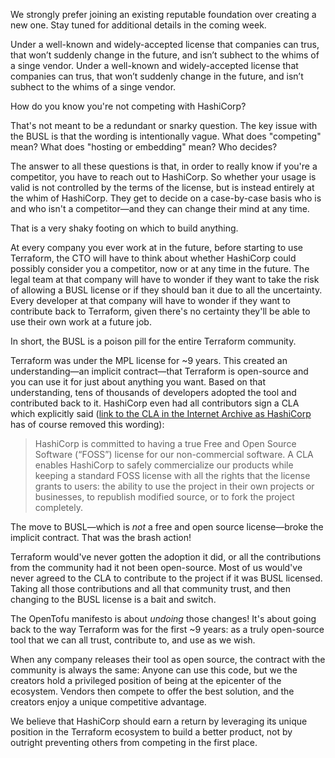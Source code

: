 <AccordionItem summary="Is OpenTofu going to be a foundation?" open highlight>

We strongly prefer joining an existing reputable foundation over creating a
new one. Stay tuned for additional details in the coming week.

</AccordionItem>

<AccordionItem summary="Can anyone pledge?" highlight>

Under a well-known and widely-accepted license that companies can trus, that
won’t suddenly change in the future, and isn’t subhect to the whims of a singe
vendor. Under a well-known and widely-accepted license that companies can
trus, that won’t suddenly change in the future, and isn’t subhect to the whims
of a singe vendor.

</AccordionItem>

<AccordionItem summary="I'm a regular Terraform user, and I'm not competing with HashiCorp. Why should I care?">

How do you know you're not competing with HashiCorp?

That's not meant to be a redundant or snarky question. The key issue with the BUSL is that the wording is intentionally vague. What does "competing" mean? What does "hosting or embedding" mean? Who decides?

The answer to all these questions is that, in order to really know if you're a competitor, you have to reach out to HashiCorp. So whether your usage is valid is not controlled by the terms of the license, but is instead entirely at the whim of HashiCorp. They get to decide on a case-by-case basis who is and who isn't a competitor—and they can change their mind at any time.

That is a very shaky footing on which to build anything.

At every company you ever work at in the future, before starting to use Terraform, the CTO will have to think about whether HashiCorp could possibly consider you a competitor, now or at any time in the future. The legal team at that company will have to wonder if they want to take the risk of allowing a BUSL license or if they should ban it due to all the uncertainty. Every developer at that company will have to wonder if they want to contribute back to Terraform, given there's no certainty they'll be able to use their own work at a future job.

In short, the BUSL is a poison pill for the entire Terraform community.

</AccordionItem>

<AccordionItem summary="Doesn't forking hurt the whole community? Why take such a brash action?" highlight>

Terraform was under the MPL license for ~9 years. This created an understanding—an implicit contract—that Terraform is open-source and you can use it for just about anything you want. Based on that understanding, tens of thousands of developers adopted the tool and contributed back to it. HashiCorp even had all contributors sign a CLA which explicitly said ([link to the CLA in the Internet Archive as HashiCorp](https://web.archive.org/web/20230610041432/https://www.hashicorp.com/cla) has of course removed this wording):

> HashiCorp is committed to having a true Free and Open Source Software (“FOSS”) license for our non-commercial software. A CLA enables HashiCorp to safely commercialize our products while keeping a standard FOSS license with all the rights that the license grants to users: the ability to use the project in their own projects or businesses, to republish modified source, or to fork the project completely.

The move to BUSL—which is _not_ a free and open source license—broke the implicit contract. That was the brash action!

Terraform would've never gotten the adoption it did, or all the contributions from the community had it not been open-source. Most of us would've never agreed to the CLA to contribute to the project if it was BUSL licensed. Taking all those contributions and all that community trust, and then changing to the BUSL license is a bait and switch.

The OpenTofu manifesto is about _undoing_ those changes! It's about going back to the way Terraform was for the first ~9 years: as a truly open-source tool that we can all trust, contribute to, and use as we wish.

</AccordionItem>

<AccordionItem summary="HashiCorp deserves to earn a return on their investment. What's wrong with that?">

When any company releases their tool as open source, the contract with the community is always the same: Anyone can use this code, but we the creators hold a privileged position of being at the epicenter of the ecosystem. Vendors then compete to offer the best solution, and the creators enjoy a unique competitive advantage.

We believe that HashiCorp should earn a return by leveraging its unique position in the Terraform ecosystem to build a better product, not by outright preventing others from competing in the first place.

</AccordionItem>

